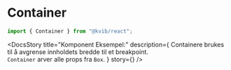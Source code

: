 
<Meta of={ContainerStories} />

<DocsContainer>

# Container

```jsx
import { Container } from "@kvib/react";
```

<Feedback component="Container" />

<DocsStory
  title="Komponent Eksempel:"
  description={
    <Text>
      Containere brukes til å avgrense innholdets bredde til et breakpoint. <br />
      <code>Container</code> arver alle props fra <code>Box</code>.
    </Text>
  }
  story={<Canvas of={ContainerStories.Preview} sourceState="hidden" />}
/>

</DocsContainer>
